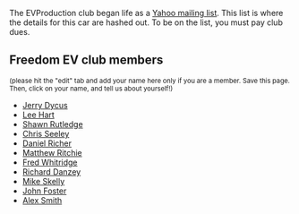 The EVProduction club began life as a [http://groups.yahoo.com/group/EVProduction/ Yahoo mailing list].  This list is where the details for this car are hashed out.  To be on the list, you must pay club dues.

==Freedom EV club members==
<small>(please hit the "edit" tab and add your name here only if you are a member.  Save this page.  Then, click on your name, and tell us about yourself!)</small>

*[[Jerry Dycus]]
*[[Lee Hart]]
*[[Shawn Rutledge]]
*[[Chris Seeley]]
*[[Daniel Richer]]
*[[Matthew Ritchie]]
*[[Fred Whitridge]]
*[[Richard Danzey]]
*[[Mike Skelly]]
*[[John Foster]]
*[[Alex Smith]]